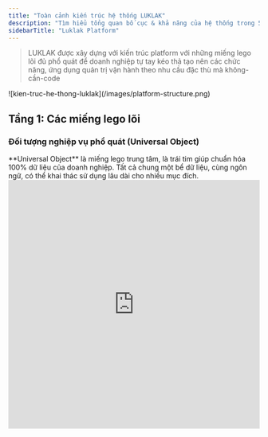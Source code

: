 ```yaml
---
title: "Toàn cảnh kiến trúc hệ thống LUKLAK"
description: "Tìm hiểu tổng quan bố cục & khả năng của hệ thống trong 5 phút"
sidebarTitle: "Luklak Platform"
---
```


> LUKLAK được xây dựng với kiến trúc platform với những miếng lego lõi đủ phổ quát để doanh nghiệp tự tay kéo thả tạo nên các chức năng, ứng dụng quản trị vận hành theo nhu cầu đặc thù mà không-cần-code

<Frame caption="Kiến trúc hệ thống LUKLAK, từ nguyên liệu, thiết kế đến sử dụng">
  ![kien-truc-he-thong-luklak](/images/platform-structure.png)
</Frame>

## Tầng 1: Các miếng lego lõi

### Đối tượng nghiệp vụ phổ quát (Universal Object)

<Tip>
  <Icon icon="cube" iconType="duotone" color="#358AFF" /> **Universal Object** là miếng lego trung tâm, là trái tim giúp chuẩn hóa 100% dữ liệu của doanh nghiệp. Tất cả chung một bể dữ liệu, cùng ngôn ngữ, có thể khai thác sử dụng lâu dài cho nhiều mục đích.
</Tip>

<iframe src="https://www.guidejar.com/embed/3tfJg2mj2HIHiEmYA5A8?type=1&controls=on" width="100%" height="500px" allowfullscreen="true" frameborder="0" />

<Note>
  Mỗi Object luôn đi kèm 2 nửa hữu cơ

  <CardGroup cols={2}>
    <Card title="Màn hình dữ liệu (Data Screen)" icon="pen-field" iconType="duotone" color="#358AFF">
      - **Trường dữ liệu & Màn hình:** các Trường dữ liệu do người dùng tự tạo ra để đáp ứng nhu cầu lưu trữ thông tin của Loại việc đó. Các Trường dữ liệu được được sắp xếp hiển thị trong một Màn hình để gán cho một Loại việc.
    </Card>
    <Card title="Tiến trình (Workflow)" icon="arrow-progress" iconType="duotone" color="#358AFF">
      - **Luồng tiến trình:** bao gồm các Trạng thái và Bước chuyển giữa các trạng thái đó, thể hiện trực quan luồng quy trình của Loại việc đó diễn ra như nào.
    </Card>
  </CardGroup>
</Note>

### Màn hình dữ liệu (Data Screen)

### Tiến trình (Workflow)

### Kết nối Đối tượng nghiệp vụ (Object Connection)

### Tự động hóa phổ quát (Universal Automation)

### Giao diện làm việc (Workviews)

### Phương án phân quyền (Permission Scheme)

### Phương án thông báo (Notification Scheme)

### Người dùng, nhóm, vai trò (User, Group, Role)

### Đặc quyền doanh nghiệp (Business Privilege)

### Giấy phép truy cập tiện ích (Item Access)

## Tầng 2: Thiết kế chức năng

### Function - Đóng gói logic

### Function Access - Quyền đối với Chức năng

## Tầng 3: Sử dụng làm việc & giao tiếp

### Unified Org - Tổ chức chung

### Workspace - Các văn phòng cơ động

### Personal Home - Trang cá nhân

---

## keywords: ['mục việc', 'không bó cứng']

### ## **Vietnamese Version (For Vietnamese Audience)**

#### **Tiêu đề: Kiến Trúc Luklak: Tự Tay Kiến Tạo Hệ Thống Vận Hành cho Doanh nghiệp**

**Tại sao điều này quan trọng:** Bạn có nhận thấy rằng các phần mềm hiện tại đang kìm hãm sự phát triển của doanh nghiệp? Hầu hết là các công cụ đóng gói sẵn, cứng nhắc, buộc bạn phải vận hành theo một khuôn mẫu. Khi thị trường thay đổi, chiến lược thay đổi, hệ thống của bạn lại không thể thích ứng.

Kiến trúc 3 Tầng của Luklak được sinh ra để giải quyết "niềm đau" này. Đây không chỉ là một tính năng, mà là một cuộc cách mạng trong tư duy xây dựng hệ thống, giúp bạn tự tay kiến tạo một bộ máy vận hành linh hoạt, sẵn sàng cho mọi bước tiến của doanh nghiệp.

---

### ### Chào Mừng Kỷ Nguyên Mới Của Phần Mềm Doanh Nghiệp

Thế hệ phần mềm cũ giống như những chiếc điện thoại "cục gạch" (feature phone)—mỗi chức năng là một ứng dụng riêng lẻ, rời rạc, khiến dữ liệu phân mảnh và luồng công việc bị đứt gãy.

Luklak là thế hệ ứng dụng hoàn toàn mới, giống như một chiếc "smartphone". Mọi chức năng đa dạng và đặc thù đều được hợp nhất trên một nền tảng, vận hành thông suốt. Nền tảng của sức mạnh này chính là Kiến trúc 3 Tầng.

[DIAGRAM: Hình ảnh trực quan thể hiện sự chuyển đổi từ các khối ứng dụng rời rạc (feature phone) sang một nền tảng hợp nhất (smartphone).]

#### **Tầng 1: Các Khối LEGO® Nền Tảng (Công Nghệ Lõi)**

Đây là nền tảng sức mạnh của Luklak, bao gồm các "miếng lego nocode & lowcode" cốt lõi. Quan trọng nhất là `🧊 Đối tượng Phổ quát`. Mọi thứ trong doanh nghiệp bạn, từ khách hàng, dự án, đến máy móc, thiết bị, đều được tạo ra từ cùng một loại "gạch" thông minh này. Điều này đảm bảo một sự thật: mọi thứ đều có thể kết nối với nhau một cách tự nhiên.

#### \*\*Tầng 2: Bản Thiết Kế ( \*\*`📋 Chức năng`**của Bạn)**

Đây là nơi bạn thực sự **làm chủ hệ thống**. Một `📋 Chức năng` là bản thiết kế tổng thể cho một nghiệp vụ—ví dụ như "Quản lý Quan hệ Khách hàng" hay "Quy trình Tuyển dụng." Bạn sẽ quyết định quy trình vận hành, dữ liệu cần thu thập, và các bước tự động hóa. Bạn là kiến trúc sư cho chính bộ máy của mình.

#### \*\*Tầng 3: Tòa Nhà Vận Hành ( \*\*`⏹️ Mảng việc`**Hoạt động)**

Một `⏹️ Mảng việc` là một quy trình đã được triển khai và đi vào hoạt động thực tế, nơi đội ngũ của bạn làm việc mỗi ngày. Khi bạn tạo một `⏹️ Mảng việc` từ bản thiết kế `📋 Chức năng`, nó ngay lập tức vận hành chính xác theo logic bạn đã định sẵn.

---

### ### Lợi Thế Chiến Lược Dành Cho Lãnh Đạo

Kiến trúc này không chỉ là về công nghệ, nó mang lại lợi thế cạnh tranh trực tiếp:

- **Linh hoạt và Tự chủ:** Cần thay đổi quy trình? Bạn chỉ cần chỉnh sửa "bản thiết kế" `📋 Chức năng`. Mọi hoạt động thực tế tại các `⏹️ Mảng việc` đều có thể được cập nhật. Doanh nghiệp của bạn có thể thích ứng với mọi biến động của thị trường mà không cần phụ thuộc vào đội ngũ kỹ thuật bên ngoài.
- **Nhất quán cho Dòng chảy thông suốt:** Vì tất cả các bộ phận đều được xây dựng từ cùng một loại vật liệu lõi, dữ liệu luân chuyển một cách mạch lạc, không còn tình trạng "ốc đảo" thông tin. Điều này tạo ra một **dòng chảy công việc thông suốt**, nâng cao hiệu quả phối hợp.
- **Khả năng Mở rộng Quy mô:** Bạn có thể nhân bản các mô hình vận hành thành công ra toàn doanh nghiệp chỉ trong vài cú nhấp chuột. Mở một chi nhánh mới? Tạo một `⏹️ Mảng việc` mới từ `📋 Chức năng` đã được chuẩn hóa. Đây là công thức cho sự tăng trưởng thần tốc và bền vững.

---

### ## **Bước Tiếp Theo là gì?**

- Xem cách kiến trúc hợp nhất này cho phép bạn theo dõi toàn bộ doanh nghiệp: [**Xây dựng Báo cáo Điều hành của bạn**](https://www.google.com/search?q=./reports-and-dashboards.mdx)
- Khám phá câu chuyện từ các doanh nghiệp tiên phong đã áp dụng kiến trúc này: [**Cảm nhận của những doanh nghiệp tiên phong**](https://www.google.com/search?q=https://luklak.com/vi/home/%23elementor-toc__heading-anchor-10)